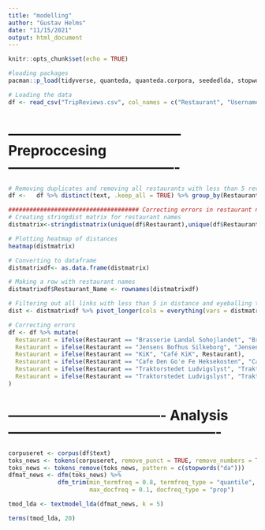 ```yaml
---
title: "modelling"
author: "Gustav Helms"
date: "11/15/2021"
output: html_document
---
```


```r
knitr::opts_chunk$set(echo = TRUE)
```

```r
#loading packages
pacman::p_load(tidyverse, quanteda, quanteda.corpora, seededlda, stopwords, stringdist)
```

```r
# Loading the data
df <- read_csv("TripReviews.csv", col_names = c("Restaurant", "Username", "ratingDate", "text", "rating"))
```


# -------------------------------------- Preproccesing -------------------------------------

```r
# Removing duplicates and removing all restaurants with less than 5 reviews
df <-   df %>% distinct(text, .keep_all = TRUE) %>% group_by(Restaurant) %>% filter(n() >= 5)
```

```r
##################################### Correcting errors in restaurant names ############################
# Creating stringdist matrix for restaurant names
distmatrix<-stringdistmatrix(unique(df$Restaurant),unique(df$Restaurant), useNames=TRUE ,method = "osa")

# Plotting heatmap of distances
heatmap(distmatrix)
```
```r
# Converting to dataframe
distmatrixdf<- as.data.frame(distmatrix)

# Making a row with restaurant names
distmatrixdf$Restaurant_Name <- rownames(distmatrixdf)

# Filtering out all links with less than 5 in distance and eyeballing the results to decide what links to merge
dist <- distmatrixdf %>% pivot_longer(cols = everything(vars = distmatrixdf$Restaurant_Name)) %>% filter(value <= 5 & value != 0)

# Correcting errors
df <- df %>% mutate(
  Restaurant = ifelse(Restaurant == "Brasserie Landal Sohojlandet", "Brasserie Landal Søhøjlandet", Restaurant),
  Restaurant = ifelse(Restaurant == "Jensens Bofhus Silkeborg", "Jensens Bøfhus Silkeborg", Restaurant),
  Restaurant = ifelse(Restaurant == "KiK", "Café KiK", Restaurant),
  Restaurant = ifelse(Restaurant == "Cafe Den Go'e Fe Heksekosten", "Café Den Go'e Fe Heksekosten", Restaurant),
  Restaurant = ifelse(Restaurant == "Traktorstedet Ludvigslyst", "Traktørstedet Ludvigslyst", Restaurant),
  Restaurant = ifelse(Restaurant == "Traktorstedet Ludvigslyst", "Traktørstedet Ludvigslyst", Restaurant)
)
```

# ---------------------------------- Analysis ----------------------------------------------
```r
corpuseret <- corpus(df$text)
toks_news <- tokens(corpuseret, remove_punct = TRUE, remove_numbers = TRUE, remove_symbol = TRUE)
toks_news <- tokens_remove(toks_news, pattern = c(stopwords("da")))
dfmat_news <- dfm(toks_news) %>% 
              dfm_trim(min_termfreq = 0.8, termfreq_type = "quantile",
                       max_docfreq = 0.1, docfreq_type = "prop")
```

```r
tmod_lda <- textmodel_lda(dfmat_news, k = 5)

terms(tmod_lda, 20)
```
```r

```

